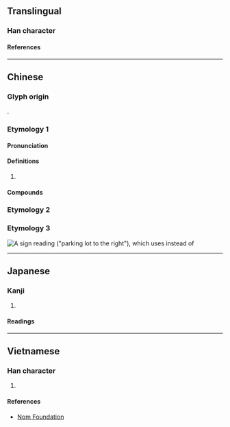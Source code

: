 {{character info}}
==Translingual==

===Han character===
{{Han char|rn=9|rad=人|as=02|sn=4|four=21220|canj=OMN|ids=⿰亻丁}}

====References====
{{Han ref|kx=0091.110|dkj=00351|dj=0193.030|hdz=10108.010|uh=4EC3}}

----

==Chinese==
{{zh-forms}}

===Glyph origin===
{{Han etym}}
{{Han compound|人|丁|ls=psc|c1=s|c2=p|t1=man}}.

===Etymology 1===

====Pronunciation====
{{zh-pron
|m=dīng
|c=ding1
|mc=y
|oc=y
|ma=
|cat=a
}}

====Definitions====
{{zh-hanzi}}

# {{zh-only|伶仃||仃伶}}

====Compounds====
{{zh-der|伶仃|伶仃孤苦|伶仃話|伶仃洋|孤苦伶仃|瘦伶仃|仃伶}}

===Etymology 2===
{{zh-see|酊|v}}

===Etymology 3===
[[File:仃车往右.jpg|thumb|A sign reading {{lang|zh|仃车往右}} ("parking lot to the right"), which uses {{lang|zh|仃}} instead of {{l|zh|停}}]]
{{zh-see|停|ss}}

----

==Japanese==

===Kanji===
{{ja-kanji|grade=|rs=人02}}

# {{rfdef|ja|sort=人02}}

====Readings====
{{ja-readings
|goon=ちょう<ちやう
|kanon=てい<てい
}}

----

==Vietnamese==

===Han character===
{{vi-readings|reading=[[đừng]], [[đần]], [[đành]], [[đình]], [[đứa]], [[dừng]], [[đinh]]|rs=人02}}

# {{rfdef|vi|sort=人02}}

====References====
* [http://nomfoundation.org/common/nom_details.php?codepoint=4ec3 Nom Foundation]